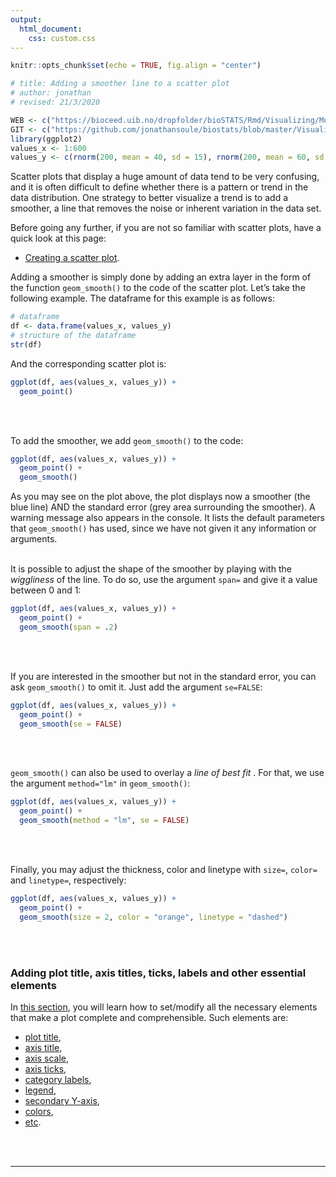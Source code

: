 ```yaml
---
output:
  html_document:
    css: custom.css
--- 
```


```r
knitr::opts_chunk$set(echo = TRUE, fig.align = "center")

# title: Adding a smoother line to a scatter plot
# author: jonathan
# revised: 21/3/2020

WEB <- c("https://bioceed.uib.no/dropfolder/bioSTATS/Rmd/Visualizing/Multiple/smoother-scatterplot.html")
GIT <- c("https://github.com/jonathansoule/biostats/blob/master/Visualizing/Multiple/smoother-scatterplot.Rmd")
library(ggplot2)
values_x <- 1:600
values_y <- c(rnorm(200, mean = 40, sd = 15), rnorm(200, mean = 60, sd = 15), rnorm(200, mean = 50, sd = 15))
```

Scatter plots that display a huge amount of data tend to be very confusing, and it is often difficult to define whether there is a pattern or trend in the data distribution. One strategy to better visualize a trend is to add a smoother, a line that removes the noise or inherent variation in the data set.

Before going any further, if you are not so familiar with scatter plots, have a quick look at this page:

+ [Creating a scatter plot](https://biostats.w.uib.no/creating-a-scatter-plot/){target="_blank"}.

Adding a smoother is simply done by adding an extra layer in the form of the function `geom_smooth()` to the code of the scatter plot. Let’s take the following example. The dataframe for this example is as follows:

```r
# dataframe
df <- data.frame(values_x, values_y)
# structure of the dataframe
str(df)
```

And the corresponding scatter plot is:
```r
ggplot(df, aes(values_x, values_y)) +
  geom_point()
```
<br/><br/>

To add the smoother, we add `geom_smooth()` to the code:
```r
ggplot(df, aes(values_x, values_y)) +
  geom_point() +
  geom_smooth()
```
As you may see on the plot above, the plot displays now a smoother (the blue line) AND the standard error (grey area surrounding the smoother). A warning message also appears in the console. It lists the default parameters that `geom_smooth()` has used, since we have not given it any information or arguments.
<br/><br/>

It is possible to adjust the shape of the smoother by playing with the *wiggliness* of the line. To do so, use the argument `span=` and give it a value between 0 and 1:

```r
ggplot(df, aes(values_x, values_y)) +
  geom_point() +
  geom_smooth(span = .2)
```
<br/><br/>

If you are interested in the smoother but not in the standard error, you can ask `geom_smooth()` to omit it. Just add the argument `se=FALSE`:
```r
ggplot(df, aes(values_x, values_y)) +
  geom_point() +
  geom_smooth(se = FALSE)
```
<br/><br/>

`geom_smooth()` can also be used to overlay a *line of best fit* . For that, we use the argument `method="lm"` in `geom_smooth()`:
```r
ggplot(df, aes(values_x, values_y)) +
  geom_point() +
  geom_smooth(method = "lm", se = FALSE)
```
<br/><br/>

Finally, you may adjust the thickness, color and linetype with `size=`, `color=` and `linetype=`, respectively:
```r
ggplot(df, aes(values_x, values_y)) +
  geom_point() +
  geom_smooth(size = 2, color = "orange", linetype = "dashed")
```
<br/><br/>

### Adding plot title, axis titles, ticks, labels and other essential elements

In [this section](https://biostats.w.uib.no/topics/data-visualization-with-ggplot2/essential-elements/){target="_blank"}, you will learn how to set/modify all the necessary elements that make a plot complete and comprehensible. Such elements are:

+ [plot title](https://biostats.w.uib.no/title/){target="_blank"}, 
+ [axis title](https://biostats.w.uib.no/axis-titles/){target="_blank"},
+ [axis scale](https://biostats.w.uib.no/axis-scale/){target="_blank"},
+ [axis ticks](https://biostats.w.uib.no/axis-ticks/){target="_blank"},
+ [category labels](https://biostats.w.uib.no/category-labels/){target="_blank"},
+ [legend](https://biostats.w.uib.no/legend/){target="_blank"},
+ [secondary Y-axis](https://biostats.w.uib.no/secondary-y-axis/){target="_blank"},
+ [colors](https://biostats.w.uib.no/choosing-colors-for-your-plot/){target="_blank"},
+ [etc](https://biostats.w.uib.no/topics/data-visualization-with-ggplot2/essential-elements/){target="_blank"}.

<br/><br/>


***
<!-- UNCOMMENT TO ACTIVATE
Get the Rmarkdown file corresponding to this page on [GitHub](`r GIT`){target="_blank"}.
-->

